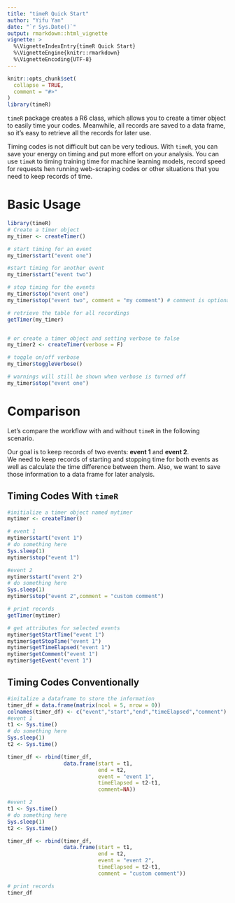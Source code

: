 ---
title: "timeR Quick Start"
author: "Yifu Yan"
date: "`r Sys.Date()`"
output: rmarkdown::html_vignette
vignette: >
  %\VignetteIndexEntry{timeR Quick Start}
  %\VignetteEngine{knitr::rmarkdown}
  %\VignetteEncoding{UTF-8}
---

```{r setup, include = FALSE}
knitr::opts_chunk$set(
  collapse = TRUE,
  comment = "#>"
)
library(timeR)
```

`timeR` package creates a R6 class, which allows you to create a timer object
to easily time your codes. Meanwhile, all records are saved to a data frame, so it's easy to retrieve all the records for later use.

Timing codes is not difficult but can be very tedious. With `timeR`, you can save your energy on timing and put more effort on 
your analysis. You can use `timeR` to timing training time for machine learning models, record speed for requests hen running web-scraping codes or other situations that you need to keep records of time.

# Basic Usage

```{r}
library(timeR)
# Create a timer object
my_timer <- createTimer()

# start timing for an event
my_timer$start("event one")

#start timing for another event
my_timer$start("event two")

# stop timing for the events
my_timer$stop("event one")
my_timer$stop("event two", comment = "my comment") # comment is optional

# retrieve the table for all recordings
getTimer(my_timer)


# or create a timer object and setting verbose to false
my_timer2 <- createTimer(verbose = F)

# toggle on/off verbose
my_timer$toggleVerbose()

# warnings will still be shown when verbose is turned off
my_timer$stop("event one")


```


# Comparison

Let's compare the workflow with and without `timeR` in the following scenario.

Our goal is to keep records of two events: **event 1** and **event 2**.  
We need to keep records of starting and stopping time for both events as well as calculate
the time difference between them. Also, we want to save those information to a data frame for later analysis.

## Timing Codes With `timeR`

```{r}
#initialize a timer object named mytimer
mytimer <- createTimer()

# event 1
mytimer$start("event 1")
# do something here
Sys.sleep(1)
mytimer$stop("event 1")

#event 2
mytimer$start("event 2")
# do something here
Sys.sleep(1)
mytimer$stop("event 2",comment = "custom comment")

# print records
getTimer(mytimer)

# get attributes for selected events
mytimer$getStartTime("event 1")
mytimer$getStopTime("event 1")
mytimer$getTimeElapsed("event 1")
mytimer$getComment("event 1")
mytimer$getEvent("event 1")
```


## Timing Codes Conventionally

```{r}
#initalize a dataframe to store the information
timer_df = data.frame(matrix(ncol = 5, nrow = 0))
colnames(timer_df) <- c("event","start","end","timeElapsed","comment")
#event 1
t1 <- Sys.time()
# do something here
Sys.sleep(1)
t2 <- Sys.time()

timer_df <- rbind(timer_df,
                  data.frame(start = t1, 
                             end = t2, 
                             event = "event 1",
                             timeElapsed = t2-t1,
                             comment=NA))

#event 2
t1 <- Sys.time()
# do something here
Sys.sleep(1)
t2 <- Sys.time()

timer_df <- rbind(timer_df,
                  data.frame(start = t1, 
                             end = t2, 
                             event = "event 2",
                             timeElapsed = t2-t1,
                             comment = "custom comment"))

# print records
timer_df
```

